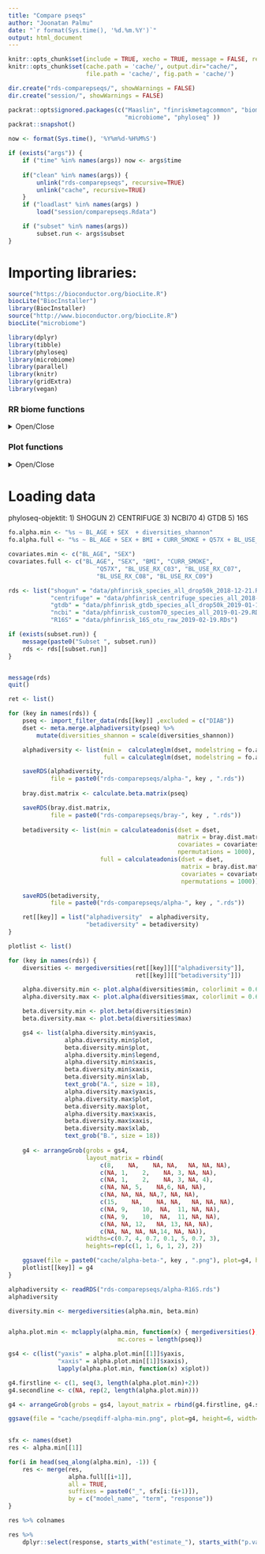 ```yaml
---
title: "Compare pseqs"
author: "Joonatan Palmu"
date: "`r format(Sys.time(), '%d.%m.%Y')`"
output: html_document
---
```

	
```r
knitr::opts_chunk$set(include = TRUE, xecho = TRUE, message = FALSE, results='asis', cache=FALSE, warning=FALSE)
knitr::opts_chunk$set(cache.path = 'cache/', output.dir="cache/",
                      file.path = 'cache/', fig.path = 'cache/')

dir.create("rds-comparepseqs/", showWarnings = FALSE)
dir.create("session/", showWarnings = FALSE)
```

```r
packrat::opts$ignored.packages(c("Maaslin", "finriskmetagcommon", "biomformat",
                                 "microbiome", "phyloseq" ))
packrat::snapshot()
```

```r
now <- format(Sys.time(), '%Y%m%d-%H%M%S')

if (exists("args")) {
    if ("time" %in% names(args)) now <- args$time
    
    if("clean" %in% names(args)) {
        unlink("rds-comparepseqs", recursive=TRUE)
        unlink("cache", recursive=TRUE)
    }
    if ("loadlast" %in% names(args) )
        load("session/comparepseqs.Rdata")

    if ("subset" %in% names(args))
        subset.run <- args$subset
}
```

# Importing libraries:

```r
source("https://bioconductor.org/biocLite.R")
biocLite("BiocInstaller")
library(BiocInstaller)
source("http://www.bioconductor.org/biocLite.R")
biocLite("microbiome")
```

```r
library(dplyr)
library(tibble)
library(phyloseq)
library(microbiome)
library(parallel)
library(knitr)
library(gridExtra)
library(vegan)
```

### RR biome functions

<details>
  <summary>Open/Close</summary>
  
```r
source("articletwo-rrbiome.R")
```

</details>

### Plot functions

<details>
  <summary>Open/Close</summary>

```r
source("articletwo-ggplot.R")
```

</details>

# Loading data

 phyloseq-objektit: 1) SHOGUN 2) CENTRIFUGE 3) NCBI70 4) GTDB 5) 16S




```r
fo.alpha.min <- "%s ~ BL_AGE + SEX  + diversities_shannon"
fo.alpha.full <- "%s ~ BL_AGE + SEX + BMI + CURR_SMOKE + Q57X + BL_USE_RX_C03 + BL_USE_RX_C07 + BL_USE_RX_C08 + BL_USE_RX_C09 + diversities_shannon" # MISSING DIAB

covariates.min <- c("BL_AGE", "SEX")
covariates.full <- c("BL_AGE", "SEX", "BMI", "CURR_SMOKE",
                         "Q57X", "BL_USE_RX_C03", "BL_USE_RX_C07",
                         "BL_USE_RX_C08", "BL_USE_RX_C09")
```

```r
rds <- list("shogun" = "data/phfinrisk_species_all_drop50k_2018-12-21.RDs",
            "centrifuge" = "data/phfinrisk_centrifuge_species_all_2018-11-30.RDs",
            "gtdb" = "data/phfinrisk_gtdb_species_all_drop50k_2019-01-14.RDs",
            "ncbi" = "data/phfinrisk_custom70_species_all_2019-01-29.RDs",
            "R16S" = "data/phfinrisk_16S_otu_raw_2019-02-19.RDs")
```

```r
if (exists(subset.run)) {
    message(paste0("Subset ", subset.run))
    rds <- rds[[subset.run]]
}


message(rds)
quit()
``` 

```r
ret <- list()

for (key in names(rds)) {
    pseq <- import_filter_data(rds[[key]] ,excluded = c("DIAB"))
    dset <- meta.merge.alphadiversity(pseq) %>%
        mutate(diversities_shannon = scale(diversities_shannon))

    alphadiversity <- list(min =  calculateglm(dset, modelstring = fo.alpha.min),
                           full = calculateglm(dset, modelstring = fo.alpha.full))

    saveRDS(alphadiversity,
            file = paste0("rds-comparepseqs/alpha-", key , ".rds"))
    
    bray.dist.matrix <- calculate.beta.matrix(pseq)

    saveRDS(bray.dist.matrix,
            file = paste0("rds-comparepseqs/bray-", key , ".rds"))
    
    betadiversity <- list(min = calculateadonis(dset = dset,
                                                matrix = bray.dist.matrix,
                                                covariates = covariates.min,
                                                npermutations = 1000),
                          full = calculateadonis(dset = dset,
                                                 matrix = bray.dist.matrix,
                                                 covariates = covariates.full,
                                                 npermutations = 1000))

    saveRDS(betadiversity,
            file = paste0("rds-comparepseqs/alpha-", key , ".rds"))

    ret[[key]] = list("alphadiversity"  = alphadiversity,
                      "betadiversity" = betadiversity)
}
```

```r
plotlist <- list()

for (key in names(rds)) {
    diversities <- mergediversities(ret[[key]][["alphadiversity"]],
                                    ret[[key]][["betadiversity"]])

    alpha.diversity.min <- plot.alpha(diversities$min, colorlimit = 0.6)
    alpha.diversity.max <- plot.alpha(diversities$max, colorlimit = 0.6)

    beta.diversity.min <- plot.beta(diversities$min)
    beta.diversity.max <- plot.beta(diversities$max)

    gs4 <- list(alpha.diversity.min$yaxis,
                alpha.diversity.min$plot,
                beta.diversity.min$plot,
                alpha.diversity.min$legend,
                alpha.diversity.min$xaxis,
                beta.diversity.min$xaxis,
                beta.diversity.min$xlab,
                text_grob("A.", size = 18),
                alpha.diversity.max$yaxis,
                alpha.diversity.max$plot,
                beta.diversity.max$plot,  
                alpha.diversity.max$xaxis,
                beta.diversity.max$xaxis,
                beta.diversity.max$xlab,
                text_grob("B.", size = 18))
    
    g4 <- arrangeGrob(grobs = gs4,
                      layout_matrix = rbind(
                          c(8,    NA,    NA, NA,   NA, NA, NA),
                          c(NA, 1,    2,    NA, 3, NA, NA),
                          c(NA, 1,    2,    NA, 3, NA, 4),
                          c(NA, NA, 5,    NA,6, NA, NA),
                          c(NA, NA, NA, NA,7, NA, NA),
                          c(15,    NA,    NA, NA,   NA, NA, NA),
                          c(NA, 9,    10,  NA,  11, NA, NA),
                          c(NA, 9,    10,  NA,  11, NA, NA),
                          c(NA, NA, 12,   NA, 13, NA, NA),
                          c(NA, NA, NA, NA,14, NA, NA)),
                      widths=c(0.7, 4, 0.7, 0.1, 5, 0.7, 3),
                      heights=rep(c(1, 1, 6, 1, 2), 2))

    ggsave(file = paste0("cache/alpha-beta-", key , ".png"), plot=g4, height=6, width=9)
    plotlist[[key]] = g4
}
```



```r

alphadiversity <- readRDS("rds-comparepseqs/alpha-R16S.rds")
alphadiversity

diversity.min <- mergediversities(alpha.min, beta.min)


alpha.plot.min <- mclapply(alpha.min, function(x) { mergediversities(},
                               mc.cores = length(pseq))

gs4 <- c(list("yaxis" = alpha.plot.min[[1]]$yaxis,
              "xaxis" = alpha.plot.min[[1]]$xaxis),
              lapply(alpha.plot.min, function(x) x$plot))

g4.firstline <- c(1, seq(3, length(alpha.plot.min)+2))
g4.secondline <- c(NA, rep(2, length(alpha.plot.min)))

g4 <- arrangeGrob(grobs = gs4, layout_matrix = rbind(g4.firstline, g4.secondline))

ggsave(file = "cache/pseqdiff-alpha-min.png", plot=g4, height=6, width=9)
                       
```

```r
sfx <- names(dset)
res <- alpha.min[[1]]

for(i in head(seq_along(alpha.min), -1)) {
    res <- merge(res,
                 alpha.full[[i+1]],
                 all = TRUE,
                 suffixes = paste0("_", sfx[i:(i+1)]),
                 by = c("model_name", "term", "response"))
}

res %>% colnames

res %>%
    dplyr::select(response, starts_with("estimate_"), starts_with("p.value"))

```
